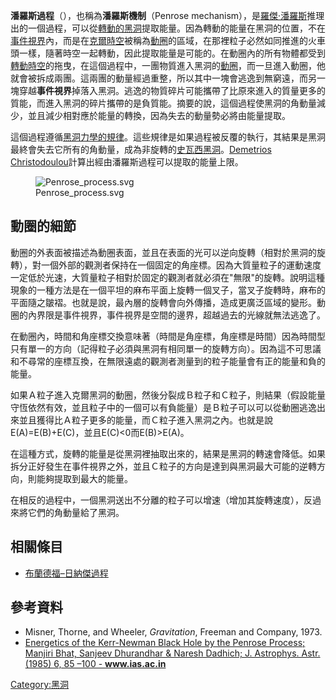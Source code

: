 {{NoteTA
|T=zh-hans:彭罗斯过程; zh-hant:潘羅斯過程;
|G1=物理學
}}
'''潘羅斯過程'''（{{lang-en|Penrose process}}），也稱為'''潘羅斯機制'''（Penrose mechanism），是[[羅傑·潘洛斯|羅傑·潘羅斯]]推理出的一個過程，可以從[[轉動的黑洞|轉動的黑洞]]提取能量。因為轉動的能量在黑洞的位置，不在[[事件視界|事件視界]]內，而是在[[克爾度規|克爾]][[時空|時空]]被稱為[[動圈|動圈]]的區域，在那裡粒子必然如同推進的火車頭一樣，隨著時空一起轉動，因此提取能量是可能的。在動圈內的所有物體都受到[[參考系拖拽|轉動時空]]的拖曳，在這個過程中，一團物質進入黑洞的[[動圈|動圈]]，而一旦進入動圈，他就會被拆成兩團。這兩團的動量經過重整，所以其中一塊會逃逸到無窮遠，而另一塊穿越'''事件視界'''掉落入黑洞。逃逸的物質碎片可能攜帶了比原來進入的質量更多的質能，而進入黑洞的碎片攜帶的是負質能。摘要的說，這個過程使黑洞的角動量減少，並且減少相對應於能量的轉換，因為失去的動量勢必將由能量提取。

這個過程遵循[[黑洞熱力學|黑洞力學的規律]]。這些規律是如果過程被反覆的執行，其結果是黑洞最終會失去它所有的角動量，成為非旋轉的[[史瓦西度規|史瓦西黑洞]]。[[Demetrios_Christodoulou|Demetrios Christodoulou]]計算出經由潘羅斯過程可以提取的能量上限。

[[File:Penrose_process.svg|thumb]]

== 動圈的細節 ==
動圈的外表面被描述為動圈表面，並且在表面的光可以逆向旋轉（相對於黑洞的旋轉），對一個外部的觀測者保持在一個固定的角座標。因為大質量粒子的運動速度一定低於光速，大質量粒子相對於固定的觀測者就必須在"無限"的旋轉。說明這種現象的一種方法是在一個平坦的麻布平面上旋轉一個叉子，當叉子旋轉時，麻布的平面隨之皺褶。也就是說，最內層的旋轉會向外傳播，造成更廣泛區域的變形。動圈的內界限是事件視界，事件視界是空間的邊界，超越過去的光線就無法逃逸了。

在動圈內，時間和角座標交換意味著（時間是角座標，角座標是時間）因為時間型只有單一的方向（記得粒子必須與黑洞有相同單一的旋轉方向）。因為這不可思議和不尋常的座標互換，在無限遠處的觀測者測量到的粒子能量會有正的能量和負的能量。

如果Ａ粒子進入克爾黑洞的動圈，然後分裂成Ｂ粒子和Ｃ粒子，則結果（假設能量守恆依然有效，並且粒子中的一個可以有負能量）是Ｂ粒子可以可以從動圈逃逸出來並且獲得比Ａ粒子更多的能量，而Ｃ粒子進入黑洞之內。也就是說E(A)=E(B)+E(C)，並且E(C)<0而E(B)>E(A)。

在這種方式，旋轉的能量是從黑洞裡抽取出來的，結果是黑洞的轉速會降低。如果拆分正好發生在事件視界之外，並且Ｃ粒子的方向是達到與黑洞最大可能的逆轉方向，則能夠提取到最大的能量。 

在相反的過程中，一個黑洞送出不分離的粒子可以增速（增加其旋轉速度），反過來將它們的角動量給了黑洞。

== 相關條目 ==
* [[布蘭德福–日納傑過程|布蘭德福–日納傑過程]]

== 參考資料 ==
*Misner, Thorne, and Wheeler, ''Gravitation'', Freeman and Company, 1973.
* [http://www.ias.ac.in/jarch/jaa/6/85-100.pdf Energetics of the Kerr-Newman Black Hole by the Penrose Process; Manjiri Bhat, Sanjeev Dhurandhar & Naresh Dadhich; J. Astrophys. Astr. (1985) 6, 85 –100 - '''www.ias.ac.in'''] {{Wayback|url=http://www.ias.ac.in/jarch/jaa/6/85-100.pdf |date=20150924045053 }}

{{黑洞}}
{{Roger Penrose}}

[[Category:黑洞|Category:黑洞]]